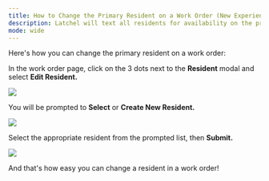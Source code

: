 ---
title: How to Change the Primary Resident on a Work Order (New Experience)
description: Latchel will text all residents for availability on the property but uses the primary resident on a job so the vendor has access in case they require a conversation with the resident.
mode: wide
---

Here's how you can change the primary resident on a work order:

In the work order page, click on the 3 dots next to the **Resident** modal and select **Edit Resident.**

<Frame>
  <img src="/images/rtaImage-862.jpg"/>
</Frame>


You will be prompted to **Select** or **Create New Resident.**


<Frame>
  <img src="/images/rtaImage-863.jpg"/>
</Frame>

Select the appropriate resident from the prompted list, then **Submit.**


<Frame>
  <img src="/images/rtaImage-864.jpg"/>
</Frame>

And that's how easy you can change a resident in a work order!
